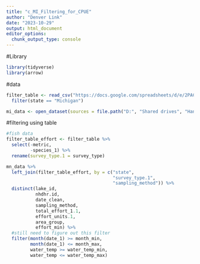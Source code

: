 ```yaml
---
title: "c_MI_Filtering_for_CPUE"
author: "Denver Link"
date: "2023-10-29"
output: html_document
editor_options: 
  chunk_output_type: console
---
```


#Library
```r
library(tidyverse)
library(arrow)
```

#data
```r
filter_table <- read_csv("https://docs.google.com/spreadsheets/d/e/2PACX-1vSkGZinLPrSuv1DorBrAkV2JNUZsOlpG7jk_WsnGyZX56z9JMVcGHdCPlsxInjOdjUH0tXb4nBwt9Js/pub?output=csv") %>% 
  filter(state == "Michigan")

mi_data <- open_dataset(sources = file.path("D:", "Shared drives", "Hansen Lab", "RESEARCH PROJECTS", "Fish Survey Data", "Parquet files", "mi_file_arrow"))
```


#filtering using table
```r
#fish data
filter_table_effort <- filter_table %>% 
  select(-metric,
         -species_1) %>% 
  rename(survey_type.1 = survey_type)

mn_data %>% 
  left_join(filter_table_effort, by = c("state",
                                        "survey_type.1",
                                        "sampling_method")) %>% 
  distinct(lake_id,
           nhdhr.id,
           date_clean,
           sampling_method,
           total_effort_1.1,
           effort_units.1,
           area_group,
           effort_min) %>% 
  #still need to figure out this filter
  filter(month(date_1) >= month_min,
         month(date_1) <= month_max,
         water_temp >= water_temp_min,
         water_temp <= water_temp_max)
```
